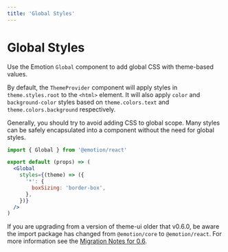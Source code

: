 ```yaml
---
title: 'Global Styles'
---
```


# Global Styles

Use the Emotion `Global` component to add global CSS with theme-based values.

By default, the `ThemeProvider` component will apply styles in `theme.styles.root` to the `<html>` element.
It will also apply `color` and `background-color` styles based on `theme.colors.text` and `theme.colors.background` respectively.

<Note>
  Generally, you should try to avoid adding CSS to global scope. Many styles can
  be safely encapsulated into a component without the need for global styles.
</Note>

```jsx
import { Global } from '@emotion/react'

export default (props) => (
  <Global
    styles={(theme) => ({
      '*': {
        boxSizing: 'border-box',
      },
    })}
  />
)
```

<Note>

  If you are upgrading from a version of theme-ui older that v0.6.0, be aware the import
  package has changed from `@emotion/core` to `@emotion/react`. For more information see
  the [Migration Notes for 0.6](https://theme-ui.com/migrating/#breaking-changes).

</Note>
